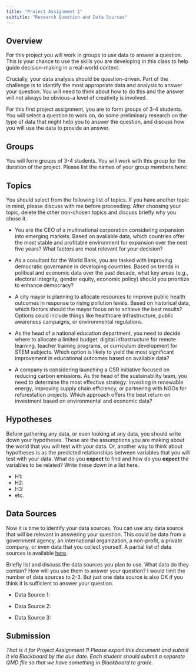 ```yaml
---
title: "Project Assignment 1"
subtitle: "Research Question and Data Sources"
---
```


## Overview

For this project you will work in groups to use data to answer a question. This is your chance to use the skills you are developing in this class to help guide decision-making in a real-world context. 

Crucially, your data analysis should be question-driven. Part of the challenge is to identify the most appropriate data and analysis to answer your question. You will need to think about how to do this and the answer will not always be obvious--a level of creativity is involved. 

For this first project assignment, you are to form groups of 3-4 students. You will select a question to work on, do some preliminary research on the type of data that might help you to answer the question, and discuss how you will use the data to provide an answer.

## Groups

You will form groups of 3-4 students. You will work with this group for the duration of the project. Please list the names of your group members here:

## Topics

You should select from the following list of topics. If you have another topic in mind, please discuss with me before proceeding. After choosing your topic, delete the other non-chosen topics and discuss briefly why you chose it. 

- You are the CEO of a multinational corporation considering expansion into emerging markets. Based on available data, which countries offer the most stable and profitable environment for expansion over the next five years? What factors are most relevant for your decision?

- As a cosultant for the World Bank, you are tasked with improving democratic governance in developing countries. Based on trends in political and economic data over the past decade, what key areas (e.g., electoral integrity, gender equity, economic policy) should you prioritize to enhance democracy? 

- A city mayor is planning to allocate resources to improve public health outcomes in response to rising pollution levels. Based on historical data, which factors should the mayor focus on to achieve the best results? Options could include things like healthcare infrastructure, public awareness campaigns, or environmental regulations.

- As the head of a national education department, you need to decide where to allocate a limited budget: digital infrastructure for remote learning, teacher training programs, or curriculum development for STEM subjects. Which option is likely to yield the most significant improvement in educational outcomes based on available data?

- A company is considering launching a CSR initiative focused on reducing carbon emissions. As the head of the sustainability team, you need to determine the most effective strategy: investing in renewable energy, improving supply chain efficiency, or partnering with NGOs for reforestation projects. Which approach offers the best return on investment based on environmental and economic data?

## Hypotheses

Before gathering any data, or even looking at any data, you should write down your hypotheses. These are the assumptions you are making about the world that you will test with your data. Or, another way to think about hypotheses is as the predicted relationships between variables that you will test with your data. What do you **expect** to find and how do you **expect** the variables to be related? Write these down in a list here.

- H1: 
- H2: 
- H3:
- etc. 

## Data Sources

Now it is time to identify your data sources. You can use any data source that will be relevant in answering your question. This could be data from a government agency, an international organization, a non-profit, a private company, or even data that you collect yourself. A partial list of data sources is available [here](project-datasets.qmd). 

Briefly list and discuss the data sources you plan to use. What data do they contain? How will you use them to answer your question? I would limit the number of data sources to 2-3. But just one data source is also OK if you think it is sufficient to answer your question.

- Data Source 1:

- Data Source 2:

- Data Source 3:

## Submission

*That is it for Project Assignment 1! Please export this document and submit it via Blackboard by the due date. Each student should submit a separate QMD file so that we have something in Blackboard to grade.*
